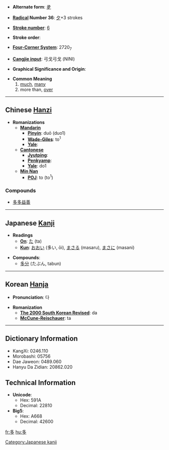 * '''Alternate form''': [[夛]]

* '''[[Wiktionary:Chinese radical index| Radical]] Number 36''': [[Wiktionary:Chinese radical index 夕|夕]]+3 strokes

* '''[[Wiktionary:Chinese total strokes index|Stroke number]]''': [[Wiktionary:Chinese total strokes index 6|6]]

* '''Stroke order''': 

* '''[[Wiktionary:Chinese four corner index|Four-Corner System]]''': 2720<sub>7</sub>

* '''[[Wiktionary:Chinese Cangjie index|Cangjie input]]''': 弓戈弓戈 (NINI)

* '''Graphical Significance and Origin''': 

* '''Common Meaning'''
*#[[much]], [[many]]
*# more than, [[over]]

----

== Chinese [[Hanzi]] ==

* '''Romanizations'''
** '''[[Mandarin]]'''
*** '''[[Pinyin]]''': duō (duo1)
*** '''[[Wade-Giles]]''': to<sup>1</sup>
*** '''[[Yale]]''': 
** '''[[Cantonese]]'''
*** '''[[Jyutping]]''':
*** '''[[Penkyamp]]''': 
*** '''[[Yale]]''': do1
**'''[[wikipedia:Min_Nan|Min Nan]]'''
***'''[[wikipedia:POJ|POJ]]''': to (to<sup>1</sup>)

===Compounds===
{{top}}
*[[多多益善]]
{{mid}}
{{bottom}}

----

== Japanese [[Kanji]] ==

* '''Readings'''
** '''[[On]]''': [[た]] (ta)
** '''[[Kun]]''': [[おおい]] (多い, ōi), [[まさる]] (masaru), [[まさに]] (masani)

* '''Compounds''':
**[[多分]] (たぶん, tabun)
  

----

== Korean [[Hanja]] ==

* '''Pronunciation''': 다

* '''Romanization'''
** '''[[The 2000 South Korean Revised Romanization|The 2000 South Korean Revised]]''': da
** '''[[McCune-Reischauer]]''': ta

----

== Dictionary Information ==

* KangXi: 0246.110
* Morobashi: 05756
* Dae Jaweon: 0489.060
* Hanyu Da Zidian: 20862.020

== Technical Information ==

* '''Unicode''':
** Hex: 591A
** Decimal: 22810
* '''Big5''':
** Hex: A668
** Decimal: 42600

[[Category:Japanese kanji]]

[[fr:多]]
[[hu:多]]